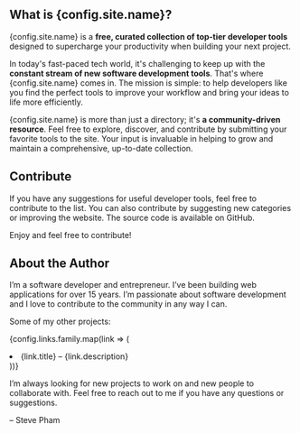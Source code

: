 
## What is {config.site.name}?

{config.site.name} is a **free, curated collection of top-tier developer tools** designed to supercharge your productivity when building your next project.

In today's fast-paced tech world, it's challenging to keep up with the **constant stream of new software development tools**. That's where {config.site.name} comes in. The mission is simple: to help developers like you find the perfect tools to improve your workflow and bring your ideas to life more efficiently.

{config.site.name} is more than just a directory; it's **a community-driven resource**. Feel free to explore, discover, and contribute by submitting your favorite tools to the site. Your input is invaluable in helping to grow and maintain a comprehensive, up-to-date collection.

## Contribute

If you have any suggestions for useful developer tools, feel free to contribute to the list. You can also contribute by suggesting new categories or improving the website. The source code is available on <Link href={config.links.github} rel="nofollow noreferrer">GitHub</Link>.

Enjoy and feel free to contribute!

## About the Author

I’m a software developer and entrepreneur. I’ve been building web applications for over 15 years. I’m passionate about software development and I love to contribute to the community in any way I can.

Some of my other projects:

{config.links.family.map(link => (
  <li key={link.title}>
    <Link href={addUTMTracking(link.href, { source: config.site.name.toLowerCase() })} title={link.description}>
      {link.title}
    </Link> – {link.description}
  </li>
))}

I’m always looking for new projects to work on and new people to collaborate with. Feel free to reach out to me if you have any questions or suggestions.

– <Link href={config.links.author} rel="nofollow noreferrer">Steve Pham</Link>
